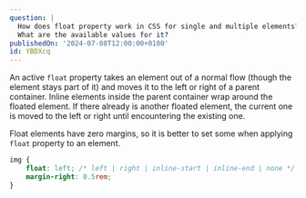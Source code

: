 ```yaml
---
question: |
  How does float property work in CSS for single and multiple elements?
  What are the available values for it?
publishedOn: '2024-07-08T12:00:00+0100'
id: YBDXcq
---
```


An active `float` property takes an element out of a normal flow (though the element stays part of it) and moves it to the left or right of a parent container. Inline elements inside the parent container wrap around the floated element. If there already is another floated element, the current one is moved to the left or right until encountering the existing one.

Float elements have zero margins, so it is better to set some when applying `float` property to an element.

```css
img {
    float: left; /* left | right | inline-start | inline-end | none */
    margin-right: 0.5rem;
}
```
